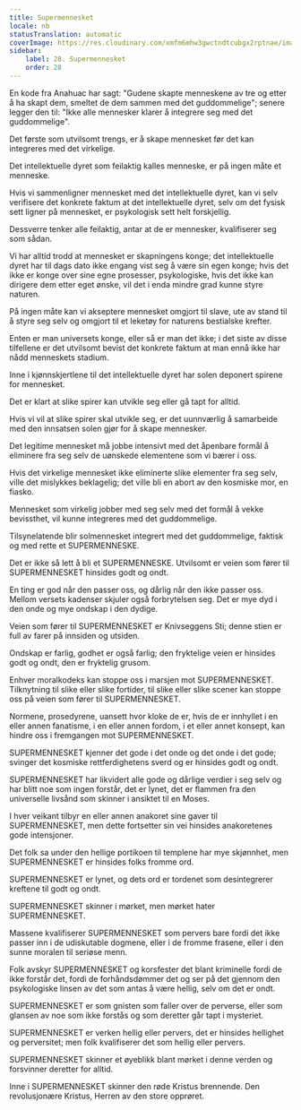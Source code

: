 ```yaml
---
title: Supermennesket
locale: nb
statusTranslation: automatic
coverImage: https://res.cloudinary.com/xmfm6mhw3gwctndtcubgx2rptnae/image/upload/v1741354419/small_cover_la_gran_rebelion_28716e29d2.webp
sidebar:
    label: 28. Supermennesket
    order: 28
---
```

En kode fra Anahuac har sagt: "Gudene skapte menneskene av tre og etter å ha skapt dem, smeltet de dem sammen med det guddommelige"; senere legger den til: "Ikke alle mennesker klarer å integrere seg med det guddommelige".

Det første som utvilsomt trengs, er å skape mennesket før det kan integreres med det virkelige.

Det intellektuelle dyret som feilaktig kalles menneske, er på ingen måte et menneske.

Hvis vi sammenligner mennesket med det intellektuelle dyret, kan vi selv verifisere det konkrete faktum at det intellektuelle dyret, selv om det fysisk sett ligner på mennesket, er psykologisk sett helt forskjellig.

Dessverre tenker alle feilaktig, antar at de er mennesker, kvalifiserer seg som sådan.

Vi har alltid trodd at mennesket er skapningens konge; det intellektuelle dyret har til dags dato ikke engang vist seg å være sin egen konge; hvis det ikke er konge over sine egne prosesser, psykologiske, hvis det ikke kan dirigere dem etter eget ønske, vil det i enda mindre grad kunne styre naturen.

På ingen måte kan vi akseptere mennesket omgjort til slave, ute av stand til å styre seg selv og omgjort til et leketøy for naturens bestialske krefter.

Enten er man universets konge, eller så er man det ikke; i det siste av disse tilfellene er det utvilsomt bevist det konkrete faktum at man ennå ikke har nådd menneskets stadium.

Inne i kjønnskjertlene til det intellektuelle dyret har solen deponert spirene for mennesket.

Det er klart at slike spirer kan utvikle seg eller gå tapt for alltid.

Hvis vi vil at slike spirer skal utvikle seg, er det uunnværlig å samarbeide med den innsatsen solen gjør for å skape mennesker.

Det legitime mennesket må jobbe intensivt med det åpenbare formål å eliminere fra seg selv de uønskede elementene som vi bærer i oss.

Hvis det virkelige mennesket ikke eliminerte slike elementer fra seg selv, ville det mislykkes beklagelig; det ville bli en abort av den kosmiske mor, en fiasko.

Mennesket som virkelig jobber med seg selv med det formål å vekke bevissthet, vil kunne integreres med det guddommelige.

Tilsynelatende blir solmennesket integrert med det guddommelige, faktisk og med rette et SUPERMENNESKE.

Det er ikke så lett å bli et SUPERMENNESKE. Utvilsomt er veien som fører til SUPERMENNESKET hinsides godt og ondt.

En ting er god når den passer oss, og dårlig når den ikke passer oss. Mellom versets kadenser skjuler også forbrytelsen seg. Det er mye dyd i den onde og mye ondskap i den dydige.

Veien som fører til SUPERMENNESKET er Knivseggens Sti; denne stien er full av farer på innsiden og utsiden.

Ondskap er farlig, godhet er også farlig; den fryktelige veien er hinsides godt og ondt, den er fryktelig grusom.

Enhver moralkodeks kan stoppe oss i marsjen mot SUPERMENNESKET. Tilknytning til slike eller slike fortider, til slike eller slike scener kan stoppe oss på veien som fører til SUPERMENNESKET.

Normene, prosedyrene, uansett hvor kloke de er, hvis de er innhyllet i en eller annen fanatisme, i en eller annen fordom, i et eller annet konsept, kan hindre oss i fremgangen mot SUPERMENNESKET.

SUPERMENNESKET kjenner det gode i det onde og det onde i det gode; svinger det kosmiske rettferdighetens sverd og er hinsides godt og ondt.

SUPERMENNESKET har likvidert alle gode og dårlige verdier i seg selv og har blitt noe som ingen forstår, det er lynet, det er flammen fra den universelle livsånd som skinner i ansiktet til en Moses.

I hver veikant tilbyr en eller annen anakoret sine gaver til SUPERMENNESKET, men dette fortsetter sin vei hinsides anakoretenes gode intensjoner.

Det folk sa under den hellige portikoen til templene har mye skjønnhet, men SUPERMENNESKET er hinsides folks fromme ord.

SUPERMENNESKET er lynet, og dets ord er tordenet som desintegrerer kreftene til godt og ondt.

SUPERMENNESKET skinner i mørket, men mørket hater SUPERMENNESKET.

Massene kvalifiserer SUPERMENNESKET som pervers bare fordi det ikke passer inn i de udiskutable dogmene, eller i de fromme frasene, eller i den sunne moralen til seriøse menn.

Folk avskyr SUPERMENNESKET og korsfester det blant kriminelle fordi de ikke forstår det, fordi de forhåndsdømmer det og ser på det gjennom den psykologiske linsen av det som antas å være hellig, selv om det er ondt.

SUPERMENNESKET er som gnisten som faller over de perverse, eller som glansen av noe som ikke forstås og som deretter går tapt i mysteriet.

SUPERMENNESKET er verken hellig eller pervers, det er hinsides hellighet og perversitet; men folk kvalifiserer det som hellig eller pervers.

SUPERMENNESKET skinner et øyeblikk blant mørket i denne verden og forsvinner deretter for alltid.

Inne i SUPERMENNESKET skinner den røde Kristus brennende. Den revolusjonære Kristus, Herren av den store opprøret.

